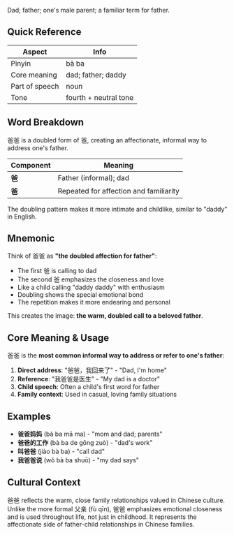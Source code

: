 Dad; father; one's male parent; a familiar term for father.

## Quick Reference

| Aspect         | Info                  |
| -------------- | --------------------- |
| Pinyin         | bà ba                 |
| Core meaning   | dad; father; daddy    |
| Part of speech | noun                  |
| Tone           | fourth + neutral tone |

## Word Breakdown

爸爸 is a doubled form of 爸, creating an affectionate, informal way to address one's father.

| Component | Meaning                                |
| --------- | -------------------------------------- |
| **爸**    | Father (informal); dad                 |
| **爸**    | Repeated for affection and familiarity |

The doubling pattern makes it more intimate and childlike, similar to "daddy" in English.

## Mnemonic

Think of 爸爸 as **"the doubled affection for father"**:

- The first 爸 is calling to dad
- The second 爸 emphasizes the closeness and love
- Like a child calling "daddy daddy" with enthusiasm
- Doubling shows the special emotional bond
- The repetition makes it more endearing and personal

This creates the image: **the warm, doubled call to a beloved father**.

## Core Meaning & Usage

爸爸 is the **most common informal way to address or refer to one's father**:

1. **Direct address**: "爸爸，我回来了" - "Dad, I'm home"
2. **Reference**: "我爸爸是医生" - "My dad is a doctor"
3. **Child speech**: Often a child's first word for father
4. **Family context**: Used in casual, loving family situations

## Examples

- **爸爸妈妈** (bà ba mā ma) - "mom and dad; parents"
- **爸爸的工作** (bà ba de gōng zuò) - "dad's work"
- **叫爸爸** (jiào bà ba) - "call dad"
- **我爸爸说** (wǒ bà ba shuō) - "my dad says"

## Cultural Context

爸爸 reflects the warm, close family relationships valued in Chinese culture. Unlike the more
formal 父亲 (fù qīn), 爸爸 emphasizes emotional closeness and is used throughout life, not just in
childhood. It represents the affectionate side of father-child relationships in Chinese families.
